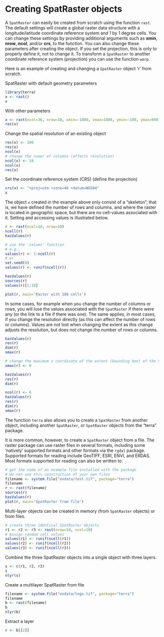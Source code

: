 # Creating SpatRaster objects

A `SpatRaster` can easily be created from scratch using the function `rast`. The default settings will create a global raster data structure with a longitude/latitude coordinate reference system and 1 by 1 degree cells. You can change these settings by providing additional arguments such as **xmin**, **nrow**, **ncol**, and/or **crs**, to the function. You can also change these parameters after creating the object. If you set the projection, this is only to properly define it, not to change it. To transform a `SpatRaster` to another coordinate reference system (projection) you can use the function `warp`. 

Here is an example of creating and changing a `SpatRaster` object 'r' from scratch.

SpatRaster with default geometry parameters

```r
library(terra)
x <- rast()
x
```

With other parameters
```r
x <- rast(ncol=36, nrow=18, xmin=-1000, xmax=1000, ymin=-100, ymax=900)
res(x)
```

Change the spatial resolution of an existing object
```r
res(x) <- 100
res(x)
ncol(x)
# change the numer of columns (affects resolution)
ncol(x) <- 18
ncol(x)
res(x)
```


Set the coordinate reference system (CRS) (define the projection)
```r
crs(x) <- "+proj=utm +zone=48 +datum=WGS84"
x
```

The object `x` created in the example above only consist of a "skeleton", that is, we have defined the number of rows and columns, and where the raster is located in geographic space, but there are no cell-values associated with it. Setting and accessing values is illustrated below.

```r
r <- rast(ncol=10, nrow=10)
ncell(r)
hasValues(r)

# use the 'values' function
# e.g., 
values(r) <- 1:ncell(r)
# or
set.seed(0)
values(r) <- runif(ncell(r))

hasValues(r)
sources(r)
values(r)[1:10]

plot(r, main='Raster with 100 cells')
```

In some cases, for example when you change the number of columns or rows, you will lose the values associated with the `SpatRaster` if there were any (or the link to a file if there was one). The same applies, in most cases, if you change the resolution directly (as this can affect the number of rows or columns). Values are not lost when changing the extent as this change adjusts the resolution, but does not change the number of rows or columns. 

```r
hasValues(r)
res(r)
dim(r)
xmax(r)

# change the maximum x coordinate of the extent (bounding box) of the SpatRaster
xmax(r) <- 0

hasValues(r)
res(r)
dim(r)

ncol(r) <- 6
hasValues(r)
res(r)
dim(r)
xmax(r)
```

The function `terra` also allows you to create a `SpatRaster` from another object, including another `SpatRaster`, or `SpatRaster` objects from the "terra" package.

It is more common, however, to create a `SpatRaster` object from a file. The raster package can use raster files in several formats, including some 'natively' supported formats and other formats via the `rgdal` package. Supported formats for reading include GeoTIFF, ESRI, ENVI, and ERDAS. Most formats supported for reading can also be written to. 

```r
# get the name of an example file installed with the package
# do not use this construction of your own files
filename <- system.file("exdata/test.tif", package="terra")
filename
r <- rast(filename)
sources(r)
hasValues(r)
plot(r, main='SpatRaster from file')
```

Multi-layer objects can be created in memory (from `SpatRaster` objects) or from files. 

```r
# create three identical SpatRaster objects
r1 <- r2 <- r3 <- rast(nrow=10, ncol=10)
# Assign random cell values 
values(r1) <- runif(ncell(r1))
values(r2) <- runif(ncell(r2))
values(r3) <- runif(ncell(r3))
```

Combine the three SpatRaster objects into a single object with three layers.
```r
s <- c(r1, r2, r3)
s
nlyr(s)
```

Create a multilayer SpatRaster  from file

```r
filename <- system.file("exdata/logo.tif", package="terra")
filename
b <- rast(filename)
b
nlyr(b)
```

Extract a layer
```r
r <- b[[2]]
```
